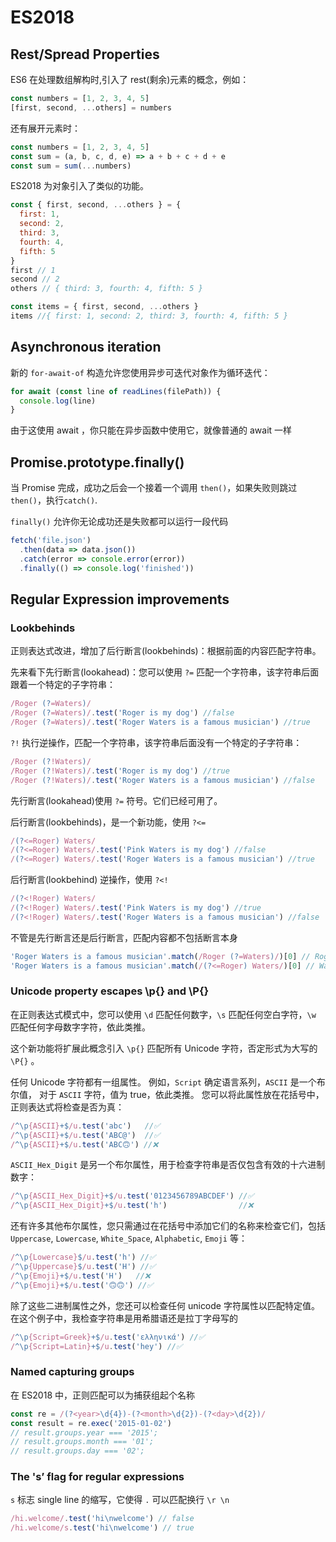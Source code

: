 # ES2018

## Rest/Spread Properties

ES6 在处理数组解构时,引入了 rest(剩余)元素的概念，例如：

```js
const numbers = [1, 2, 3, 4, 5]
[first, second, ...others] = numbers
```

还有展开元素时：

```js
const numbers = [1, 2, 3, 4, 5]
const sum = (a, b, c, d, e) => a + b + c + d + e
const sum = sum(...numbers)
```

ES2018 为对象引入了类似的功能。

```js
const { first, second, ...others } = {
  first: 1,
  second: 2,
  third: 3,
  fourth: 4,
  fifth: 5
}
first // 1
second // 2
others // { third: 3, fourth: 4, fifth: 5 }

const items = { first, second, ...others }
items //{ first: 1, second: 2, third: 3, fourth: 4, fifth: 5 }
```

## Asynchronous iteration

新的 `for-await-of` 构造允许您使用异步可迭代对象作为循环迭代：

```js
for await (const line of readLines(filePath)) {
  console.log(line)
}
```

由于这使用 await ，你只能在异步函数中使用它，就像普通的 await 一样

## Promise.prototype.finally()

当 Promise 完成，成功之后会一个接着一个调用 `then()`，如果失败则跳过`then()`，执行`catch()`.

`finally()` 允许你无论成功还是失败都可以运行一段代码

```js
fetch('file.json')
  .then(data => data.json())
  .catch(error => console.error(error))
  .finally(() => console.log('finished'))
```

## Regular Expression improvements

### Lookbehinds

正则表达式改进，增加了后行断言(lookbehinds)：根据前面的内容匹配字符串。

先来看下先行断言(lookahead)：您可以使用 `?=` 匹配一个字符串，该字符串后面跟着一个特定的子字符串：

```js
/Roger (?=Waters)/
/Roger (?=Waters)/.test('Roger is my dog') //false
/Roger (?=Waters)/.test('Roger Waters is a famous musician') //true
```

`?!` 执行逆操作，匹配一个字符串，该字符串后面没有一个特定的子字符串：

```js
/Roger (?!Waters)/
/Roger (?!Waters)/.test('Roger is my dog') //true
/Roger (?!Waters)/.test('Roger Waters is a famous musician') //false
```

先行断言(lookahead)使用 `?=` 符号。它们已经可用了。

后行断言(lookbehinds)，是一个新功能，使用 `?<=`

```js
/(?<=Roger) Waters/
/(?<=Roger) Waters/.test('Pink Waters is my dog') //false
/(?<=Roger) Waters/.test('Roger Waters is a famous musician') //true
```

后行断言(lookbehind) 逆操作，使用 `?<!`

```js
/(?<!Roger) Waters/
/(?<!Roger) Waters/.test('Pink Waters is my dog') //true
/(?<!Roger) Waters/.test('Roger Waters is a famous musician') //false
```

不管是先行断言还是后行断言，匹配内容都不包括断言本身

```js
'Roger Waters is a famous musician'.match(/Roger (?=Waters)/)[0] // Roger
'Roger Waters is a famous musician'.match(/(?<=Roger) Waters/)[0] // Waters
```

### Unicode property escapes \p{} and \P{}

在正则表达式模式中，您可以使用 `\d` 匹配任何数字，`\s` 匹配任何空白字符，`\w` 匹配任何字母数字字符，依此类推。

这个新功能将扩展此概念引入 `\p{}` 匹配所有 Unicode 字符，否定形式为大写的 `\P{}` 。

任何 Unicode 字符都有一组属性。 例如，`Script` 确定语言系列，`ASCII` 是一个布尔值， 对于 `ASCII` 字符，值为 true，依此类推。 您可以将此属性放在花括号中，正则表达式将检查是否为真：

```js
/^\p{ASCII}+$/u.test('abc')   //✅
/^\p{ASCII}+$/u.test('ABC@')  //✅
/^\p{ASCII}+$/u.test('ABC🙃') //❌
```

`ASCII_Hex_Digit` 是另一个布尔属性，用于检查字符串是否仅包含有效的十六进制数字：

```js
/^\p{ASCII_Hex_Digit}+$/u.test('0123456789ABCDEF') //✅
/^\p{ASCII_Hex_Digit}+$/u.test('h')                //❌
```

还有许多其他布尔属性，您只需通过在花括号中添加它们的名称来检查它们，包括 `Uppercase`, `Lowercase`, `White_Space`, `Alphabetic`, `Emoji` 等：

```js
/^\p{Lowercase}$/u.test('h') //✅
/^\p{Uppercase}$/u.test('H') //✅
/^\p{Emoji}+$/u.test('H')   //❌
/^\p{Emoji}+$/u.test('🙃🙃') //✅
```

除了这些二进制属性之外，您还可以检查任何 unicode 字符属性以匹配特定值。在这个例子中，我检查字符串是用希腊语还是拉丁字母写的

```js
/^\p{Script=Greek}+$/u.test('ελληνικά') //✅
/^\p{Script=Latin}+$/u.test('hey') //✅
```

### Named capturing groups

在 ES2018 中，正则匹配可以为捕获组起个名称

```js
const re = /(?<year>\d{4})-(?<month>\d{2})-(?<day>\d{2})/
const result = re.exec('2015-01-02')
// result.groups.year === '2015';
// result.groups.month === '01';
// result.groups.day === '02';
```

### The 's’ flag for regular expressions

`s` 标志 single line 的缩写，它使得 `.` 可以匹配换行 `\r \n`

```js
/hi.welcome/.test('hi\nwelcome') // false
/hi.welcome/s.test('hi\nwelcome') // true
```
